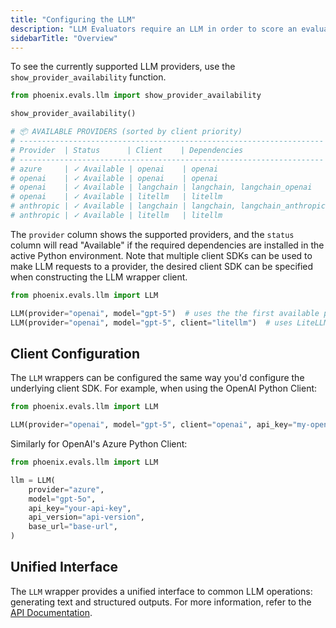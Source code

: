 ```yaml
---
title: "Configuring the LLM"
description: "LLM Evaluators require an LLM in order to score an evaluation input. Given the wide range of providers and SDKs, `phoenix-evals` provides an `LLM` abstraction that delegates LLM calls to an appropriate SDK/API that is already available in your Python environment. The configuration arguments of the SDK client and LLM call invocation parameters will be the same as the target SDK so you won't have to learn another API."
sidebarTitle: "Overview"
---
```




To see the currently supported LLM providers, use the `show_provider_availability` function.

```python
from phoenix.evals.llm import show_provider_availability

show_provider_availability()

# 📦 AVAILABLE PROVIDERS (sorted by client priority)
# --------------------------------------------------------------------
# Provider  | Status      | Client    | Dependencies
# --------------------------------------------------------------------
# azure     | ✓ Available | openai    | openai
# openai    | ✓ Available | openai    | openai
# openai    | ✓ Available | langchain | langchain, langchain_openai
# openai    | ✓ Available | litellm   | litellm
# anthropic | ✓ Available | langchain | langchain, langchain_anthropic
# anthropic | ✓ Available | litellm   | litellm
```

The `provider` column shows the supported providers, and the `status` column will read "Available" if the required dependencies are installed in the active Python environment. Note that multiple client SDKs can be used to make LLM requests to a provider, the desired client SDK can be specified when constructing the LLM wrapper client.

```python
from phoenix.evals.llm import LLM

LLM(provider="openai", model="gpt-5")  # uses the the first available provider SDK
LLM(provider="openai", model="gpt-5", client="litellm")  # uses LiteLLM to make requests
```

## Client Configuration

The `LLM` wrappers can be configured the same way you'd configure the underlying client SDK. For example, when using the OpenAI Python Client:

```python
from phoenix.evals.llm import LLM

LLM(provider="openai", model="gpt-5", client="openai", api_key="my-openai-api-key")
```

Similarly for OpenAI's Azure Python Client:

```python
from phoenix.evals.llm import LLM

llm = LLM(
    provider="azure",
    model="gpt-5o",
    api_key="your-api-key",
    api_version="api-version",
    base_url="base-url",
)
```

## Unified Interface

The `LLM` wrapper provides a unified interface to common LLM operations: generating text and structured outputs. For more information, refer to the [API Documentation](https://arize-phoenix.readthedocs.io/projects/evals/en/latest/api/evals.html#llm).
